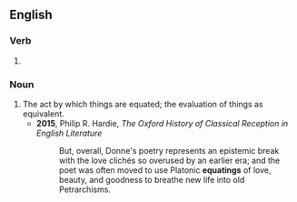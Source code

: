 ==English==

===Verb===
{{head|en|verb form}}

# {{present participle of|equate|lang=en|nocat=1}}

===Noun===
{{en-noun}}

# The act by which things are equated; the evaluation of things as equivalent.
#* '''2015''', Philip R. Hardie, ''The Oxford History of Classical Reception in English Literature''
#*: But, overall, Donne's poetry represents an epistemic break with the love clichés so overused by an earlier era; and the poet was often moved to use Platonic '''equatings''' of love, beauty, and goodness to breathe new life into old Petrarchisms.